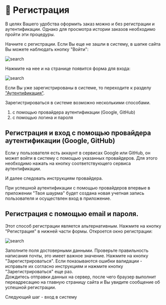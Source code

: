 # 📝 Регистрация

В целях Вашего удобства оформить заказ можно и без регистрации и аутентификации. 
Однако для просмотра истории заказов необходимо пройти эти процедуры. 

Начните с регистрации. 
Если Вы еще не зашли в систему, в шапке сайта Вы можете наблюдать кнопку "Войти":

![search](/images/inbutton.png)

Нажмите на нее и на странице появится форма для входа:

![search](/images/login.png)

Если Вы уже зарегистрированы в системе, то переходите к разделу ["Аутентификация"](login).

Зарегистрироваться в системе возможно несколькими способами. 
1) с помощью провайдера аутентификации (Google, GitHub)
2) c помощью логина и пароля

## Регистрация и вход с помощью провайдера аутентификации (Google, GitHub)

Если у пользователя есть аккаунт в сервисах Google или GitHub, 
он может войти в систему с помощью указанных провайдеров. 
Для этого необходимо нажать на кнопку соответствующего сервиса аутентификации.

И далее следовать инструкциям провайдера. 

При успешной аутентификации с помощью провайдеров впервые в приложении 
"Твоя шаурма" будет создана новая учетная запись пользователя 
и осуществлен вход в приложение.  

## Регистрация с помощью email и пароля. 

Этот способ регистрации является альтернативным. 
Нажмите на кнопку "Регистрация" в нижней части формы. 
Откроется окно регистрации:

![search](/images/register.png)

Заполните поля достоверными данными. 
Проверьте правильность написания почты, это имеет важное значение.
Нажмите на кнопку "Зарегистрироваться". 
Если показываются ошибки валидации - исправьте их согласно инструкциям и нажмите кнопку "Зарегистрироваться" еще раз.  
Дождитесь отправки данных на сервер, после чего браузер выполнит переадресацию на главную страницу сайта и Вы увидите сообщение об успешной регистрации.

Следующий шаг - вход в систему